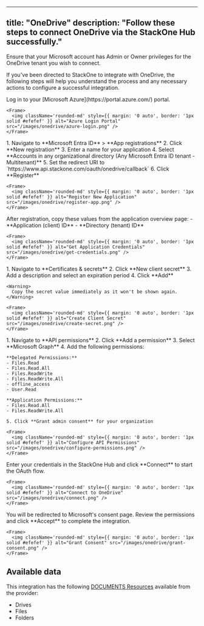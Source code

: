  ---
title: "OneDrive"
description: "Follow these steps to connect OneDrive via the StackOne Hub successfully."
---


<Warning>
  Ensure that your Microsoft account has Admin or Owner privileges for the OneDrive tenant you wish to connect.
</Warning>

If you've been directed to StackOne to integrate with OneDrive, the following steps will help you understand the process and any necessary actions to configure a successful integration.

<Steps>
  <Step title="Log in to Microsoft Azure">
    Log in to your [Microsoft Azure](https://portal.azure.com/) portal.
    
    <Frame>
      <img className='rounded-md' style={{ margin: '0 auto', border: '1px solid #efefef' }} alt="Azure Login Portal" src="/images/onedrive/azure-login.png" />
    </Frame>
  </Step>

  <Step title="Register Application">
    1. Navigate to **Microsoft Entra ID** > **App registrations**
    2. Click **New registration**
    3. Enter a name for your application
    4. Select **Accounts in any organizational directory (Any Microsoft Entra ID tenant - Multitenant)**
    5. Set the redirect URI to `https://www.api.stackone.com/oauth/onedrive/callback`
    6. Click **Register**
    
    <Frame>
      <img className='rounded-md' style={{ margin: '0 auto', border: '1px solid #efefef' }} alt="Register New Application" src="/images/onedrive/register-app.png" />
    </Frame>
  </Step>

  <Step title="Get Required Credentials">
    After registration, copy these values from the application overview page:
    - **Application (client) ID**
    - **Directory (tenant) ID**
    
    <Frame>
      <img className='rounded-md' style={{ margin: '0 auto', border: '1px solid #efefef' }} alt="Get Application Credentials" src="/images/onedrive/get-credentials.png" />
    </Frame>
  </Step>

  <Step title="Create Client Secret">
    1. Navigate to **Certificates & secrets**
    2. Click **New client secret**
    3. Add a description and select an expiration period
    4. Click **Add**
    
    <Warning>
      Copy the secret value immediately as it won't be shown again.
    </Warning>
    
    <Frame>
      <img className='rounded-md' style={{ margin: '0 auto', border: '1px solid #efefef' }} alt="Create Client Secret" src="/images/onedrive/create-secret.png" />
    </Frame>
  </Step>

  <Step title="Configure API Permissions">
    1. Navigate to **API permissions**
    2. Click **Add a permission**
    3. Select **Microsoft Graph**
    4. Add the following permissions:

    **Delegated Permissions:**
    - Files.Read
    - Files.Read.All
    - Files.ReadWrite
    - Files.ReadWrite.All
    - offline_access
    - User.Read

    **Application Permissions:**
    - Files.Read.All
    - Files.ReadWrite.All

    5. Click **Grant admin consent** for your organization
    
    <Frame>
      <img className='rounded-md' style={{ margin: '0 auto', border: '1px solid #efefef' }} alt="Configure API Permissions" src="/images/onedrive/configure-permissions.png" />
    </Frame>
  </Step>

  <Step title="Connect to OneDrive">
    Enter your credentials in the StackOne Hub and click **Connect** to start the OAuth flow.
    
    <Frame>
      <img className='rounded-md' style={{ margin: '0 auto', border: '1px solid #efefef' }} alt="Connect to OneDrive" src="/images/onedrive/connect.png" />
    </Frame>
  </Step>

  <Step title="Grant Consent">
    You will be redirected to Microsoft's consent page. Review the permissions and click **Accept** to complete the integration.
    
    <Frame>
      <img className='rounded-md' style={{ margin: '0 auto', border: '1px solid #efefef' }} alt="Grant Consent" src="/images/onedrive/grant-consent.png" />
    </Frame>
  </Step>
</Steps>

<IntegrationFooter />

## Available data

This integration has the following [DOCUMENTS Resources](https://docs.stackone.com/reference/getting-started-with-your-api) available from the provider:
<ul>
  <li>Drives</li>
  <li>Files</li>
  <li>Folders</li>
</ul>